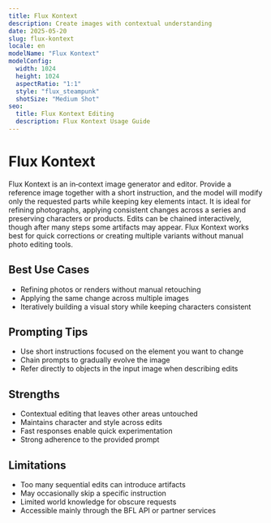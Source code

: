 ```yaml
---
title: Flux Kontext
description: Create images with contextual understanding
date: 2025-05-20
slug: flux-kontext
locale: en
modelName: "Flux Kontext"
modelConfig:
  width: 1024
  height: 1024
  aspectRatio: "1:1"
  style: "flux_steampunk"
  shotSize: "Medium Shot"
seo:
  title: Flux Kontext Editing
  description: Flux Kontext Usage Guide
---
```


# Flux Kontext

Flux Kontext is an in‑context image generator and editor. Provide a reference
image together with a short instruction, and the model will modify only the
requested parts while keeping key elements intact. It is ideal for refining
photographs, applying consistent changes across a series and preserving
characters or products. Edits can be chained interactively, though after many
steps some artifacts may appear. Flux Kontext works best for quick corrections
or creating multiple variants without manual photo editing tools.

## Best Use Cases

- Refining photos or renders without manual retouching
- Applying the same change across multiple images
- Iteratively building a visual story while keeping characters consistent

## Prompting Tips

- Use short instructions focused on the element you want to change
- Chain prompts to gradually evolve the image
- Refer directly to objects in the input image when describing edits

## Strengths

- Contextual editing that leaves other areas untouched
- Maintains character and style across edits
- Fast responses enable quick experimentation
- Strong adherence to the provided prompt

## Limitations

- Too many sequential edits can introduce artifacts
- May occasionally skip a specific instruction
- Limited world knowledge for obscure requests
- Accessible mainly through the BFL API or partner services
